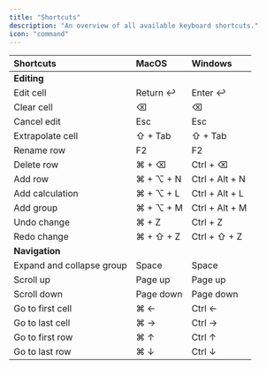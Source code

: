 ```yaml
---
title: "Shortcuts"
description: "An overview of all available keyboard shortcuts."
icon: "command"
---
```


| Shortcuts     | MacOS       | Windows          |
| :--------------------------| :----------- | :---------------- |
| **Editing**               |             |                  |
| Edit cell                 | Return ↩︎    | Enter ↩︎          |
| Clear cell                | ⌫           | ⌫                |
| Cancel edit               | Esc         | Esc              |
| Extrapolate cell          | ⇧ \+ Tab    | ⇧ \+ Tab         |
| Rename row                | F2          | F2               |
| Delete row                | ⌘ \+ ⌫      | Ctrl \+ ⌫        |
| Add row                   | ⌘ \+ ⌥ \+ N | Ctrl \+ Alt \+ N |
| Add calculation           | ⌘ \+ ⌥ \+ L | Ctrl \+ Alt \+ L |
| Add group                 | ⌘ \+ ⌥ \+ M | Ctrl \+ Alt \+ M |
| Undo change               | ⌘ \+ Z      | Ctrl \+ Z        |
| Redo change               | ⌘ \+ ⇧ \+ Z | Ctrl \+ ⇧ \+ Z   |
| **Navigation**            |             |                  |
| Expand and collapse group | Space       | Space            |
| Scroll up                 | Page up     | Page up          |
| Scroll down               | Page down   | Page down        |
| Go to first cell          | ⌘ ←         | Ctrl ←           |
| Go to last cell           | ⌘ →         | Ctrl →           |
| Go to first row           | ⌘ ↑         | Ctrl ↑           |
| Go to last row            | ⌘ ↓         | Ctrl ↓           |